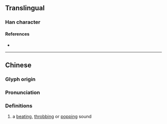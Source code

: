 {{character info}}
==Translingual==

===Han character===
{{Han char|rn=30|rad=口|as=11|sn=14|four=|canj=RUBB|ids=⿰口崩}}

====References====
* {{Han ref|kx=0206.201|hdz=10677.030|uh=5623|ud=22051}}

----

==Chinese==
{{zh-forms}}

===Glyph origin===
{{Han etym|崩}}

===Pronunciation===
{{zh-pron
|m=bēng
|cat=interj
}}

===Definitions===
{{zh-hanzi}}

# {{lb|zh|onomatopoeia}} a [[beat]]ing, [[throb]]bing or [[pop]]ping sound